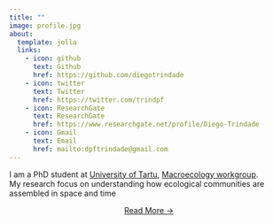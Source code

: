 ```yaml
---
title: ""
image: profile.jpg
about:
  template: jolla
  links:
    - icon: github
      text: Github
      href: https://github.com/diegotrindade
    - icon: twitter
      text: Twitter
      href: https://twitter.com/trindpf
    - icon: ResearchGate  
      text: ResearchGate
      href: https://www.researchgate.net/profile/Diego-Trindade
    - icon: Gmail  
      text: Email
      href: mailto:dpftrindade@gmail.com
---
```


I am a PhD student at [University of Tartu](https://ut.ee/en), [Macroecology workgroup](https://macroecology.ut.ee/en/). <br> My research focus on understanding how ecological communities are assembled in space and time

::: {style="text-align: center"}
[Read More →](../about)
:::
